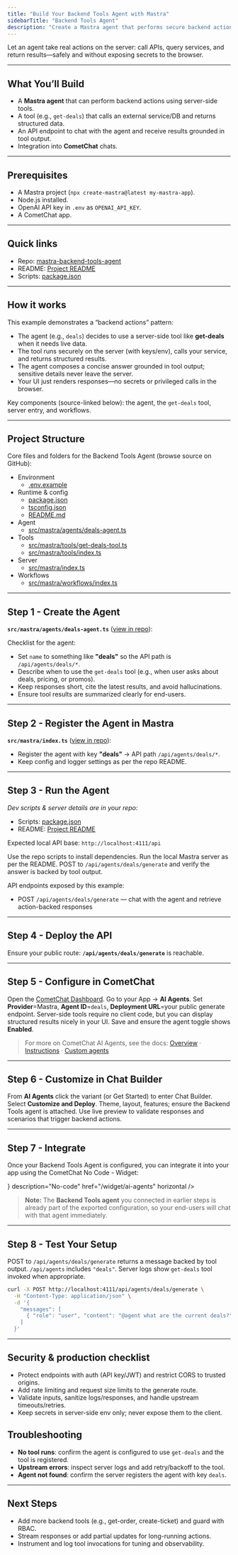 ```yaml
---
title: "Build Your Backend Tools Agent with Mastra"
sidebarTitle: "Backend Tools Agent"
description: "Create a Mastra agent that performs secure backend actions (e.g., fetch deals) via server-side tools, then connect it to CometChat."
---
```


Let an agent take real actions on the server: call APIs, query services, and return results—safely and without exposing secrets to the browser.

***

## What You’ll Build

* A **Mastra agent** that can perform backend actions using server-side tools.  
* A tool (e.g., `get-deals`) that calls an external service/DB and returns structured data.  
* An API endpoint to chat with the agent and receive results grounded in tool output.  
* Integration into **CometChat** chats.

***

## Prerequisites

* A Mastra project (`npx create-mastra@latest my-mastra-app`).  
* Node.js installed.  
* OpenAI API key in `.env` as `OPENAI_API_KEY`.  
* A CometChat app.  

***

## Quick links

- Repo: [mastra-backend-tools-agent](https://github.com/cometchat/ai-agent-mastra-examples/tree/main/mastra-backend-tools-agent)
- README: [Project README](https://github.com/cometchat/ai-agent-mastra-examples/blob/main/mastra-backend-tools-agent/README.md)
- Scripts: [package.json](https://github.com/cometchat/ai-agent-mastra-examples/blob/main/mastra-backend-tools-agent/package.json)

***

## How it works

This example demonstrates a “backend actions” pattern:

- The agent (e.g., `deals`) decides to use a server-side tool like **get-deals** when it needs live data.  
- The tool runs securely on the server (with keys/env), calls your service, and returns structured results.  
- The agent composes a concise answer grounded in tool output; sensitive details never leave the server.  
- Your UI just renders responses—no secrets or privileged calls in the browser.

Key components (source-linked below): the agent, the `get-deals` tool, server entry, and workflows.

***

## Project Structure

Core files and folders for the Backend Tools Agent (browse source on GitHub):

- Environment
  - [.env.example](https://github.com/cometchat/ai-agent-mastra-examples/blob/main/mastra-backend-tools-agent/.env.example)
- Runtime & config
  - [package.json](https://github.com/cometchat/ai-agent-mastra-examples/blob/main/mastra-backend-tools-agent/package.json)
  - [tsconfig.json](https://github.com/cometchat/ai-agent-mastra-examples/blob/main/mastra-backend-tools-agent/tsconfig.json)
  - [README.md](https://github.com/cometchat/ai-agent-mastra-examples/blob/main/mastra-backend-tools-agent/README.md)
- Agent
  - [src/mastra/agents/deals-agent.ts](https://github.com/cometchat/ai-agent-mastra-examples/blob/main/mastra-backend-tools-agent/src/mastra/agents/deals-agent.ts)
- Tools
  - [src/mastra/tools/get-deals-tool.ts](https://github.com/cometchat/ai-agent-mastra-examples/blob/main/mastra-backend-tools-agent/src/mastra/tools/get-deals-tool.ts)
  - [src/mastra/tools/index.ts](https://github.com/cometchat/ai-agent-mastra-examples/blob/main/mastra-backend-tools-agent/src/mastra/tools/index.ts)
- Server
  - [src/mastra/index.ts](https://github.com/cometchat/ai-agent-mastra-examples/blob/main/mastra-backend-tools-agent/src/mastra/index.ts)
- Workflows
  - [src/mastra/workflows/index.ts](https://github.com/cometchat/ai-agent-mastra-examples/blob/main/mastra-backend-tools-agent/src/mastra/workflows/index.ts)

***

## Step 1 - Create the Agent

**`src/mastra/agents/deals-agent.ts`** ([view in repo](https://github.com/cometchat/ai-agent-mastra-examples/blob/main/mastra-backend-tools-agent/src/mastra/agents/deals-agent.ts)):

Checklist for the agent:
- Set `name` to something like **"deals"** so the API path is `/api/agents/deals/*`.  
- Describe when to use the `get-deals` tool (e.g., when user asks about deals, pricing, or promos).  
- Keep responses short, cite the latest results, and avoid hallucinations.  
- Ensure tool results are summarized clearly for end-users.

***

## Step 2 - Register the Agent in Mastra

**`src/mastra/index.ts`** ([view in repo](https://github.com/cometchat/ai-agent-mastra-examples/blob/main/mastra-backend-tools-agent/src/mastra/index.ts)):

- Register the agent with key **"deals"** → API path `/api/agents/deals/*`.  
- Keep config and logger settings as per the repo README.  

***

## Step 3 - Run the Agent

*Dev scripts & server details are in your repo:*  
- Scripts: [package.json](https://github.com/cometchat/ai-agent-mastra-examples/blob/main/mastra-backend-tools-agent/package.json)  
- README: [Project README](https://github.com/cometchat/ai-agent-mastra-examples/blob/main/mastra-backend-tools-agent/README.md)  

Expected local API base: `http://localhost:4111/api`

<Steps>
  <Step title="Install dependencies">Use the repo scripts to install dependencies.</Step>
  <Step title="Start the dev server">Run the local Mastra server as per the README.</Step>
  <Step title="Ask the agent">POST to <code>/api/agents/deals/generate</code> and verify the answer is backed by tool output.</Step>
</Steps>

API endpoints exposed by this example:

- POST `/api/agents/deals/generate` — chat with the agent and retrieve action-backed responses

***

## Step 4 - Deploy the API

Ensure your public route: **`/api/agents/deals/generate`** is reachable.

***

## Step 5 - Configure in CometChat 
<Steps>
  <Step title="Open Dashboard">Open the <a href="https://app.cometchat.com/" target="_blank" rel="noreferrer">CometChat Dashboard</a>.</Step>
  <Step title="Navigate">Go to your App → <b>AI Agents</b>.</Step>
  <Step title="Add agent">Set <b>Provider</b>=Mastra, <b>Agent ID</b>=<code>deals</code>, <b>Deployment URL</b>=your public generate endpoint.</Step>
  <Step title="(Optional) Tools">Server-side tools require no client code, but you can display structured results nicely in your UI.</Step>
  <Step title="Enable">Save and ensure the agent toggle shows <b>Enabled</b>.</Step>
</Steps>

> For more on CometChat AI Agents, see the docs: [Overview](/ai-agents/overview) · [Instructions](/ai-agents/instructions) · [Custom agents](/ai-agents/custom-agents)

---

## Step 6 - Customize in Chat Builder
<Steps>
  <Step title="Open variant">From <b>AI Agents</b> click the variant (or Get Started) to enter Chat Builder.</Step>
  <Step title="Customize & Deploy">Select <b>Customize and Deploy</b>.</Step>
  <Step title="Adjust settings">Theme, layout, features; ensure the Backend Tools agent is attached.</Step>
  <Step title="Preview">Use live preview to validate responses and scenarios that trigger backend actions.</Step>
</Steps>

---

## Step 7 - Integrate

Once your Backend Tools Agent is configured, you can integrate it into your app using the CometChat No Code - Widget:

<CardGroup>
  <Card title="No Code - Widget" icon={<img src="/docs/images/icons/ai-agents.svg" alt="Widget" />} description="No-code" href="/widget/ai-agents" horizontal />
</CardGroup>

> **Note:** The **Backend Tools agent** you connected in earlier steps is already part of the exported configuration, so your end-users will chat with that agent immediately.

---

## Step 8 - Test Your Setup

<Steps>
  <Step title="API generates response">POST to <code>/api/agents/deals/generate</code> returns a message backed by tool output.</Step>
  <Step title="Agent listed"><code>/api/agents</code> includes <code>"deals"</code>.</Step>
  <Step title="Tool invoked">Server logs show <code>get-deals</code> tool invoked when appropriate.</Step>
</Steps>

```bash
curl -X POST http://localhost:4111/api/agents/deals/generate \
  -H "Content-Type: application/json" \
  -d '{
    "messages": [
      { "role": "user", "content": "@agent what are the current deals?" }
    ]
  }'
```

***

## Security & production checklist

- Protect endpoints with auth (API key/JWT) and restrict CORS to trusted origins.
- Add rate limiting and request size limits to the generate route.
- Validate inputs, sanitize logs/responses, and handle upstream timeouts/retries.
- Keep secrets in server-side env only; never expose them to the client.

## Troubleshooting

* **No tool runs**: confirm the agent is configured to use `get-deals` and the tool is registered.  
* **Upstream errors**: inspect server logs and add retry/backoff to the tool.  
* **Agent not found**: confirm the server registers the agent with key `deals`.  

***

## Next Steps

* Add more backend tools (e.g., get-order, create-ticket) and guard with RBAC.  
* Stream responses or add partial updates for long-running actions.  
* Instrument and log tool invocations for tuning and observability.  